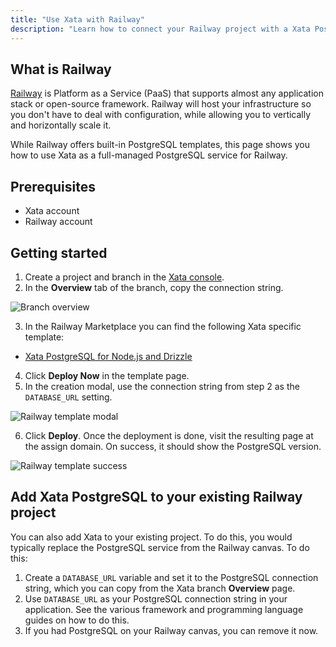 ```yaml
---
title: "Use Xata with Railway"
description: "Learn how to connect your Railway project with a Xata PostgreSQL database."
---
```


## What is Railway

[Railway](https://railway.com?utm_medium=integration&utm_source=docs&utm_campaign=xata) is Platform as a Service (PaaS) that supports almost any application stack or open-source framework. Railway will host your infrastructure so you don't have to deal with configuration, while allowing you to vertically and horizontally scale it.

While Railway offers built-in PostgreSQL templates, this page shows you how to use Xata as a full-managed PostgreSQL service for Railway.

## Prerequisites

- Xata account
- Railway account

## Getting started

1. Create a project and branch in the [Xata console](https://console.xata.io).
2. In the **Overview** tab of the branch, copy the connection string.

![Branch overview](assets/images/branch-overview.png)

3. In the Railway Marketplace you can find the following Xata specific template:

* [Xata PostgreSQL for Node.js and Drizzle](https://railway.com/deploy/xata-postgresql-nodejs-drizzle?utm_medium=integration&utm_source=docs&utm_campaign=xata)

4. Click **Deploy Now** in the template page.
5. In the creation modal, use the connection string from step 2 as the `DATABASE_URL` setting.

![Railway template modal](assets/images/railway-template-install.png)

6. Click **Deploy**. Once the deployment is done, visit the resulting page at the assign domain. On success, it should show the PostgreSQL version.

![Railway template success](assets/images/railway-template-success.png)


## Add Xata PostgreSQL to your existing Railway project

You can also add Xata to your existing project. To do this, you would typically replace the PostgreSQL service from the Railway canvas. To do this:

1. Create a `DATABASE_URL` variable and set it to the PostgreSQL connection string, which you can copy from the Xata branch **Overview** page.
2. Use `DATABASE_URL` as your PostgreSQL connection string in your application. See the various framework and programming language guides on how to do this.
3. If you had PostgreSQL on your Railway canvas, you can remove it now.
